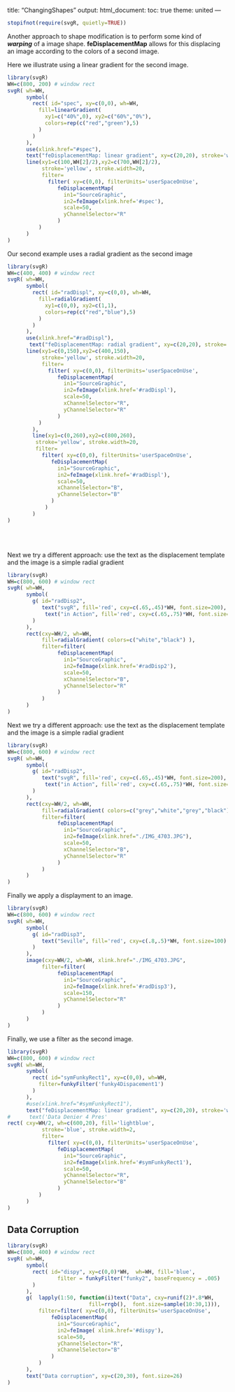 title: "ChangingShapes"
output:
  html_document:
    toc: true
    theme: united
---


```r
stopifnot(require(svgR, quietly=TRUE))
```



Another approach to shape modification is to perform some
kind of ***warping*** of a image shape. **feDisplacementMap** allows for this displacing an image according to the colors of a second image. 


Here we illustrate using a linear gradient for the second image.
```r
library(svgR)
WH=c(800, 200) # window rect
svgR( wh=WH, 
      symbol(
        rect( id="spec", xy=c(0,0), wh=WH, 
          fill=linearGradient( 
            xy1=c("40%",0), xy2=c("60%","0%"),
            colors=rep(c("red","green"),5) 
          )
        )
      ),
      use(xlink.href="#spec"),
      text("feDisplacementMap: linear gradient", xy=c(20,20), stroke='white', fill='white', font.size=20),
      line(xy1=c(100,WH[2]/2),xy2=c(700,WH[2]/2), 
           stroke='yellow', stroke.width=20,
           filter=
             filter( xy=c(0,0), filterUnits='userSpaceOnUse',
                feDisplacementMap(
                  in1="SourceGraphic",
                  in2=feImage(xlink.href='#spec'),
                  scale=50,
                  yChannelSelector="R"
                )
          )
      )
)
```

Our second example uses a radial gradient as the second image

```r
library(svgR)
WH=c(400, 400) # window rect
svgR( wh=WH, 
      symbol(
        rect( id="radDispl", xy=c(0,0), wh=WH, 
          fill=radialGradient( 
            xy1=c(0,0), xy2=c(1,1), 
            colors=rep(c("red","blue"),5) 
          )
        )
      ),
      use(xlink.href="#radDispl"),
       text("feDisplacementMap: radial gradient", xy=c(20,20), stroke='white', fill='white', font.size=20),
      line(xy1=c(0,150),xy2=c(400,150), 
           stroke='yellow', stroke.width=20,
           filter=
             filter( xy=c(0,0), filterUnits='userSpaceOnUse',
                feDisplacementMap(
                  in1="SourceGraphic",
                  in2=feImage(xlink.href='#radDispl'),
                  scale=50,
                  xChannelSelector="R",
                  yChannelSelector="R"
                )
          )
        ),
        line(xy1=c(0,260),xy2=c(800,260), 
         stroke='yellow', stroke.width=20,
         filter=
           filter( xy=c(0,0), filterUnits='userSpaceOnUse',
              feDisplacementMap(
                in1="SourceGraphic",
                in2=feImage(xlink.href='#radDispl'),
                scale=50,
                xChannelSelector="B",
                yChannelSelector="B"
              )
            )
        )
)
```
<br><br>






Next we try a different approach: use the text as the displacement template and the image is a simple radial gradient
```r
library(svgR)
WH=c(800, 600) # window rect
svgR( wh=WH, 
      symbol(
        g( id="radDisp2",  
           text("svgR", fill='red', cxy=c(.65,.45)*WH, font.size=200),
            text("in Action", fill='red', cxy=c(.65,.75)*WH, font.size=100)
        )
      ),
      rect(cxy=WH/2, wh=WH, 
           fill=radialGradient( colors=c("white","black") ),
           filter=filter(
                feDisplacementMap(
                  in1="SourceGraphic",
                  in2=feImage(xlink.href='#radDisp2'),
                  scale=50,
                  xChannelSelector="B",
                  yChannelSelector="R"
                )
           )
      )
)
```


Next we try a different approach: use the text as the displacement template and the image is a simple radial gradient
```r
library(svgR)
WH=c(800, 600) # window rect
svgR( wh=WH, 
      symbol(
        g( id="radDisp2",  
           text("svgR", fill='red', cxy=c(.65,.45)*WH, font.size=200),
            text("in Action", fill='red', cxy=c(.65,.75)*WH, font.size=100)
        )
      ),
      rect(cxy=WH/2, wh=WH, 
           fill=radialGradient( colors=c("grey","white","grey","black") ),
           filter=filter(
                feDisplacementMap(
                  in1="SourceGraphic",
                  in2=feImage(xlink.href="./IMG_4703.JPG"),
                  scale=50,
                  xChannelSelector="B",
                  yChannelSelector="R"
                )
           )
      )
)
```

Finally we apply a displayment to an image.
```r
library(svgR)
WH=c(800, 600) # window rect
svgR( wh=WH, 
      symbol(
        g( id="radDisp3",  
           text("Seville", fill='red', cxy=c(.8,.5)*WH, font.size=100)
        )
      ),
      image(cxy=WH/2, wh=WH, xlink.href="./IMG_4703.JPG",
           filter=filter(
                feDisplacementMap(
                  in1="SourceGraphic",
                  in2=feImage(xlink.href='#radDisp3'),
                  scale=150,
                  yChannelSelector="R"
                )
           )
      )
)
```



Finally, we use a filter as the second image.
```r
library(svgR)
WH=c(800, 600) # window rect
svgR( wh=WH, 
      symbol(
        rect( id="symFunkyRect1", xy=c(0,0), wh=WH, 
          filter=funkyFilter('funky4Dispacement1')
        )
      ),
      #use(xlink.href="#symFunkyRect1"),
      text("feDisplacementMap: linear gradient", xy=c(20,20), stroke='white', fill='white', font.size=20),
#      text('Data Denier 4 Pres'
rect( cxy=WH/2, wh=c(600,20), fill='lightblue', 
           stroke='blue', stroke.width=2,
           filter=
             filter( xy=c(0,0), filterUnits='userSpaceOnUse',
                feDisplacementMap(
                  in1="SourceGraphic",
                  in2=feImage(xlink.href='#symFunkyRect1'),
                  scale=50,
                  yChannelSelector="R",
                  yChannelSelector="B"
                )
          )
      )
)
```

## Data Corruption

```r
library(svgR)
WH=c(800, 400) # window rect
svgR( wh=WH, 
      symbol( 
        rect( id="dispy", xy=c(0,0)*WH,  wh=WH, fill='blue',
                filter = funkyFilter("funky2", baseFrequency = .005)
        )
      ),
      g(  lapply(1:50, function(i)text("Data", cxy=runif(2)*.8*WH, 
                          fill=rrgb(),  font.size=sample(10:30,1))),
          filter=filter( xy=c(0,0), filterUnits='userSpaceOnUse',
              feDisplacementMap(
                in1="SourceGraphic",
                in2=feImage( xlink.href='#dispy'),
                scale=50,
                yChannelSelector="R",
                xChannelSelector="B"
              )
          )
      ),
      text("Data corruption", xy=c(20,30), font.size=26)
)
```
